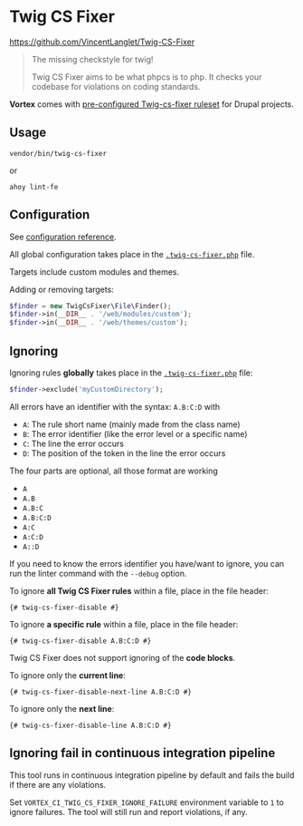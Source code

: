 # Twig CS Fixer

https://github.com/VincentLanglet/Twig-CS-Fixer

> The missing checkstyle for twig!
>
> Twig CS Fixer aims to be what phpcs is to php. It checks your codebase for violations on coding standards.

**Vortex** comes with [pre-configured Twig-cs-fixer ruleset](https://github.com/drevops/vortex/blob/develop/.twig-cs-fixer.php) for Drupal projects.

## Usage

```shell
vendor/bin/twig-cs-fixer
```
or
```shell
ahoy lint-fe
```

## Configuration

See [configuration reference](https://github.com/VincentLanglet/Twig-CS-Fixer/blob/main/docs/configuration.md).

All global configuration takes place in the [`.twig-cs-fixer.php`](https://github.com/drevops/vortex/blob/develop/.twig-cs-fixer.php) file.

Targets include custom modules and themes.

Adding or removing targets:
```php
$finder = new TwigCsFixer\File\Finder();
$finder->in(__DIR__ . '/web/modules/custom');
$finder->in(__DIR__ . '/web/themes/custom');
```

## Ignoring

Ignoring rules **globally** takes place in the  [`.twig-cs-fixer.php`](https://github.com/drevops/vortex/blob/develop/.twig-cs-fixer.php) file:
```php
$finder->exclude('myCustomDirectory');
```

All errors have an identifier with the syntax: `A.B:C:D` with
- `A`: The rule short name (mainly made from the class name)
- `B`: The error identifier (like the error level or a specific name)
- `C`: The line the error occurs
- `D`: The position of the token in the line the error occurs

The four parts are optional, all those format are working
- `A`
- `A.B`
- `A.B:C`
- `A.B:C:D`
- `A:C`
- `A:C:D`
- `A::D`

If you need to know the errors identifier you have/want to ignore, you can run
the linter command with the `--debug` option.

To ignore **all Twig CS Fixer rules** within a file, place in the file header:
```twig
{# twig-cs-fixer-disable #}
```

To ignore **a specific rule** within a file, place in the file header:
```twig
{# twig-cs-fixer-disable A.B:C:D #}
```

Twig CS Fixer does not support ignoring of the **code blocks**.

To ignore only the **current line**:
```twig
{# twig-cs-fixer-disable-next-line A.B:C:D #}
```

To ignore only the **next line**:
```twig
{# twig-cs-fixer-disable-line A.B:C:D #}
```

## Ignoring fail in continuous integration pipeline

This tool runs in continuous integration pipeline by default and fails the build
if there are any violations.

Set `VORTEX_CI_TWIG_CS_FIXER_IGNORE_FAILURE` environment variable to `1` to
ignore failures. The tool will still run and report violations, if any.

